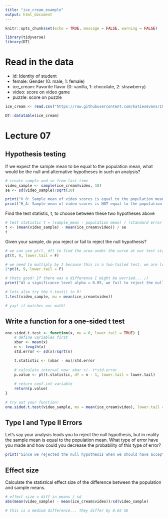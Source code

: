 ```yaml
---
title: "ice_cream_example"
output: html_document
---
```


```r
knitr::opts_chunk$set(echo = TRUE, message = FALSE, warning = FALSE)

library(tidyverse)
library(DT)
```

# Read in the data

* id: Identity of student
* female: Gender (0: male, 1: female)
* ice_cream: Favorite flavor (0: vanilla, 1: chocolate, 2: strawberry)
* video: score on video game
* puzzle: score on puzzle

```r

ice_cream <- read.csv("https://raw.githubusercontent.com/katiesevans/IGP_biostatistics/main/data/ice_cream.csv")

DT::datatable(ice_cream)

```

# Lecture 07

## Hypothesis testing

If we expect the sample mean to be equal to the population mean, what would be the null and alternative hypotheses in such an analysis?

```r

# create sample and se from last time
video_sample <- sample(ice_cream$video, 10)
se <- sd(video_sample)/sqrt(10)

print("H_0: Sample mean of video scores is equal to the population mean.")
print("H_A: Sample mean of video scores is NOT equal to the population mean.")

```

Find the test statistic, t, to choose between these two hypotheses above

```r

# test statistic t = (sample_mean - population mean) / (standard error of sample)
t <- (mean(video_sample) - mean(ice_cream$video)) / se
t

```

Given your sample, do you reject or fail to reject the null hypothesis?

```r

# we can use pt(t, df) to find the area under the curve at our test statistic, t
pt(t, 9, lower.tail = F)

# we need to multiply by 2 because this is a two-tailed test, we are looking for the area under the curve on BOTH sides of our t statistic
2*pt(t, 9, lower.tail = F)

# thats good! If there was a difference I might be worried... ;)
print("At a significance level alpha = 0.05, we fail to reject the null hypothesis (P-value = 0.072). Our data suggests there is no statistically signficant difference between the sample and population mean.")

# lets also try the t.test() in R!
t.test(video_sample, mu = mean(ice_cream$video))

# yay! it matches our math!

```

## Write a function for a one-sided t test

```r

one.sided.t.test <- function(x, mu = 0, lower.tail = TRUE) {
    # define variables first
    xbar <- mean(x)
    n <- length(x)
    std.error <- sd(x)/sqrt(n)

    t.statistic <- (xbar - mu)/std.error
    
    # calculate interval now: xbar +/- t*std.error
    p.value <- pt(t.statistic, df = n - 1, lower.tail = lower.tail)
    
    # return conf.int variable
    return(p.value)
}

# try out your function!
one.sided.t.test(video_sample, mu = mean(ice_cream$video), lower.tail = F)


```

## Type I and Type II Errors

Let's say your analysis leads you to reject the null hypothesis, but in reality the sample mean is equal to the population mean. What type of error have you made and how could you decrease the probability of this type of error?

```r

print("Since we rejected the null hypothesis when we should have accepted it, this is an example of a TYPE I ERROR. We can decrease the probability of a TYPE I ERROR by decreasing the alpha significance level from 0.05 to 0.01, for example.")

```

## Effect size 

Calculate the statistical effect size of the difference between the population and sample means. 

```r

# effect size = diff in means / sd
abs(mean(video_sample) - mean(ice_cream$video))/sd(video_sample)

# this is a medium difference... They differ by 0.65 SD

```
